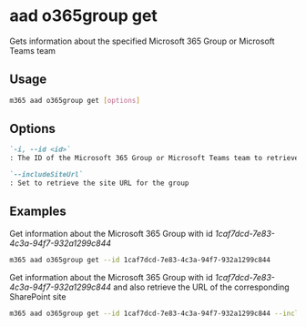 
# aad o365group get

Gets information about the specified Microsoft 365 Group or Microsoft Teams team

## Usage

```sh
m365 aad o365group get [options]
```

## Options

```md defintion-list
`-i, --id <id>`
: The ID of the Microsoft 365 Group or Microsoft Teams team to retrieve information for

`--includeSiteUrl`
: Set to retrieve the site URL for the group
```

<Global />

## Examples

Get information about the Microsoft 365 Group with id _1caf7dcd-7e83-4c3a-94f7-932a1299c844_

```sh
m365 aad o365group get --id 1caf7dcd-7e83-4c3a-94f7-932a1299c844
```

Get information about the Microsoft 365 Group with id _1caf7dcd-7e83-4c3a-94f7-932a1299c844_ and also retrieve the URL of the corresponding SharePoint site

```sh
m365 aad o365group get --id 1caf7dcd-7e83-4c3a-94f7-932a1299c844 --includeSiteUrl
```
